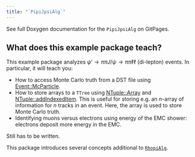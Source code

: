 ```yaml
---
title: "`PipiJpsiAlg`"
---
```


See full Doxygen documentation for the `PipiJpsiAlg` on GitPages.

## What does this example package teach?

This example package analyzes $\psi' \rightarrow \pi\pi J/\psi \rightarrow \pi\pi \ell \ell$ (di-lepton) events. In particular, it will teach you:

- How to access Monte Carlo truth from a DST file using [Event::McParticle](https://bes3.to.infn.it/Boss/7.0.2/html/classEvent_1_1McParticle.html).
- How to store arrays to a `TTree` using [NTuple::Array](https://dayabay.bnl.gov/dox/GaudiKernel/html/classNTuple_1_1Array.html) and [NTuple::addIndexedItem](https://dayabay.bnl.gov/dox/GaudiKernel/html/classNTuple_1_1Tuple.html#a663c6d9a0d9ed46303d836994d3876e8). This is useful for storing e.g. an $n$-array of information for $n$ tracks in an event. Here, the array is used to store Monte Carlo truth.
- Identifying muons versus electrons using energy of the EMC shower: electrons deposit more energy in the EMC.

:::{.callout-warning title="To do"}
Still has to be written.

This package introduces several concepts additional to [`RhopiAlg`](RhopiAlg.qmd).
:::
